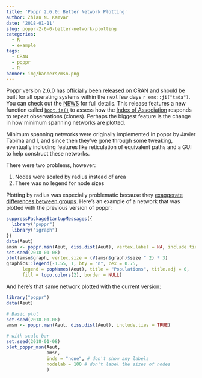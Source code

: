 ```yaml
---
title: 'Poppr 2.6.0: Better Network Plotting'
author: Zhian N. Kamvar
date: '2018-01-11'
slug: poppr-2-6-0-better-network-plotting
categories:
  - R
  - example
tags:
  - CRAN
  - poppr
  - R
banner: img/banners/msn.png
---
```



Poppr version 2.6.0 has [officially been released on
CRAN](https://cran.r-project.org/package=poppr) and should be built for all
operating systems within the next few days `r emo::ji("tada")`. You can check
out the [NEWS] for full details. This release features a new function called
[`boot.ia()`] to assess how the [Index of Association] responds to repeat
observations (clones). Perhaps the biggest feature is the change in how minimum
spanning networks are plotted.

Minimum spanning networks were originally implemented in poppr by Javier Tabima
and I, and since then they've gone through some tweaking, eventually including
features like reticulation of equivalent paths and a GUI to help construct these
networks.

There were two problems, however:

1. Nodes were scaled by radius instead of area
2. There was no legend for node sizes

Plotting by radius was especially problematic because they [exaggerate
differences between
groups](http://coolinfographics.com/blog/2014/8/29/false-visualizations-sizing-circles-in-infographics.html).
Here's an example of a network that was plotted with the previous version of
poppr:

```r
suppressPackageStartupMessages({
  library("poppr")
  library("igraph")
})
data(Aeut)
amsn <- poppr.msn(Aeut, diss.dist(Aeut), vertex.label = NA, include.ties = TRUE, showplot = FALSE)
set.seed(2018-01-08)
plot(amsn$graph, vertex.size = (V(amsn$graph)$size ^ 2) * 3)
graphics::legend(-1.55, 1, bty = "n", cex = 0.75, 
      legend = popNames(Aeut), title = "Populations", title.adj = 0, 
      fill = topo.colors(2), border = NULL)
```

And here's that same network plotted with the current version:

```r
library("poppr")
data(Aeut)

# Basic plot
set.seed(2018-01-08)
amsn <- poppr.msn(Aeut, diss.dist(Aeut), include.ties = TRUE)

# with scale bar
set.seed(2018-01-08)
plot_poppr_msn(Aeut,
               amsn,
               inds = "none", # don't show any labels 
               nodelab = 100 # don't label the sizes of nodes
               )
```



[`boot.ia()`]: https://grunwaldlab.github.io/poppr/reference/boot.ia.html
[Index of Association]: https://grunwaldlab.github.io/poppr/reference/ia.html#details
[NEWS]: https://grunwaldlab.github.io/poppr/news/index.html#poppr-2-6-0